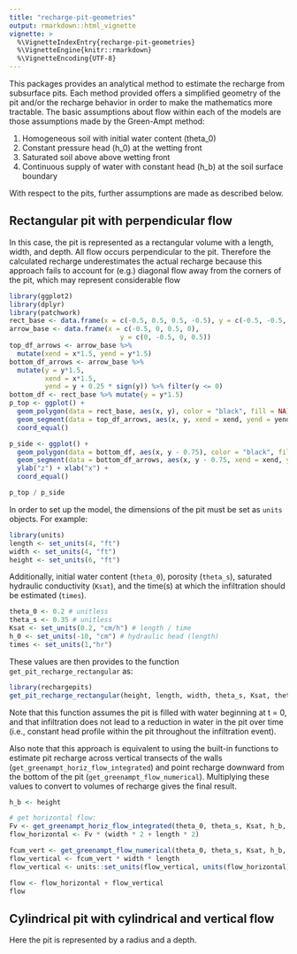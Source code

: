 ```yaml
---
title: "recharge-pit-geometries"
output: rmarkdown::html_vignette
vignette: >
  %\VignetteIndexEntry{recharge-pit-geometries}
  %\VignetteEngine{knitr::rmarkdown}
  %\VignetteEncoding{UTF-8}
---
```



This packages provides an analytical method to estimate the recharge from subsurface pits. Each method provided offers a simplified geometry of the pit and/or the recharge behavior in order to make the mathematics more tractable. The basic assumptions about flow within each of the models are those assumptions made by the Green-Ampt method:

1. Homogeneous soil with initial water content (theta_0)
2. Constant pressure head (h_0) at the wetting front
3. Saturated soil above above wetting front
4. Continuous supply of water with constant head (h_b) at the soil surface boundary

With respect to the pits, further assumptions are made as described below.

## Rectangular pit with perpendicular flow

In this case, the pit is represented as a rectangular volume with a length, width, and depth. All flow occurs perpendicular to the pit. Therefore the calculated recharge underestimates the actual recharge because this approach fails to account for (e.g.) diagonal flow away from the corners of the pit, which may represent considerable flow

```r
library(ggplot2) 
library(dplyr)
library(patchwork)
rect_base <- data.frame(x = c(-0.5, 0.5, 0.5, -0.5), y = c(-0.5, -0.5, 0.5, 0.5))
arrow_base <- data.frame(x = c(-0.5, 0, 0.5, 0), 
                            y = c(0, -0.5, 0, 0.5))
top_df_arrows <- arrow_base %>%
  mutate(xend = x*1.5, yend = y*1.5)
bottom_df_arrows <- arrow_base %>% 
  mutate(y = y*1.5,
         xend = x*1.5,
         yend = y + 0.25 * sign(y)) %>% filter(y <= 0)
bottom_df <- rect_base %>% mutate(y = y*1.5)
p_top <- ggplot() + 
  geom_polygon(data = rect_base, aes(x, y), color = "black", fill = NA) +
  geom_segment(data = top_df_arrows, aes(x, y, xend = xend, yend = yend), arrow = grid::arrow(length = unit(0.5, "cm")))  +
  coord_equal()

p_side <- ggplot() +
  geom_polygon(data = bottom_df, aes(x, y - 0.75), color = "black", fill = NA) +
  geom_segment(data = bottom_df_arrows, aes(x, y - 0.75, xend = xend, yend = yend - 0.75), arrow = grid::arrow(length = unit(0.5, "cm"))) +
  ylab("z") + xlab("x") +
  coord_equal()

p_top / p_side
```

In order to set up the model, the dimensions of the pit must be set as `units` objects. For example:

```r
library(units)
length <- set_units(4, "ft")
width <- set_units(4, "ft")
height <- set_units(6, "ft")
```

Additionally, initial water content (`theta_0`), porosity (`theta_s`), saturated hydraulic conductivity (`Ksat`), and the time(s) at which the infiltration should be estimated (`times`). 

```r
theta_0 <- 0.2 # unitless
theta_s <- 0.35 # unitless
Ksat <- set_units(0.2, "cm/h") # length / time
h_0 <- set_units(-10, "cm") # hydraulic head (length)
times <- set_units(1,"hr")
```

These values are then provides to the function `get_pit_recharge_rectangular` as:

```r
library(rechargepits)
get_pit_recharge_rectangular(height, length, width, theta_s, Ksat, theta_0, h_0, times)
```

Note that this function assumes the pit is filled with water beginning at t = 0, and that infiltration does not lead to a reduction in water in the pit over time (i.e., constant head profile within the pit throughout the infiltration event). 

Also note that this approach is equivalent to using the built-in functions to estimate pit recharge across vertical transects of the walls (`get_greenampt_horiz_flow_integrated`) and point recharge downward from the bottom of the pit (`get_greenampt_flow_numerical`). Multiplying these values to convert to volumes of recharge gives the final result.

```r
h_b <- height

# get horizontal flow:
Fv <- get_greenampt_horiz_flow_integrated(theta_0, theta_s, Ksat, h_b, h_0, times = times)
flow_horizontal <- Fv * (width * 2 + length * 2)

fcum_vert <- get_greenampt_flow_numerical(theta_0, theta_s, Ksat, h_b, h_0, times)
flow_vertical <- fcum_vert * width * length
flow_vertical <- units::set_units(flow_vertical, units(flow_horizontal))

flow <- flow_horizontal + flow_vertical
flow
```

## Cylindrical pit with cylindrical and vertical flow

Here the pit is represented by a radius and a depth. 
